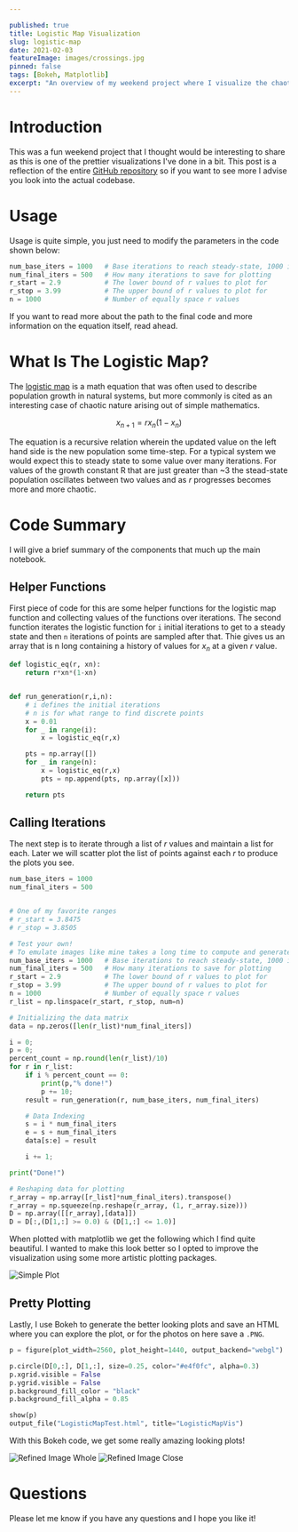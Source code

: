 ```yaml
---

published: true
title: Logistic Map Visualization
slug: logistic-map
date: 2021-02-03
featureImage: images/crossings.jpg
pinned: false
tags: [Bokeh, Matplotlib]
excerpt: "An overview of my weekend project where I visualize the chaotic logistic map function."
---
```


# Introduction

This was a fun weekend project that I thought would be interesting to share as this is one of the prettier visualizations I've done in a bit. This post is a reflection of the entire [GitHub repository](https://github.com/patricksyoussef/LogisticMapVisualization/) so if you want to see more I advise you look into the actual codebase.

# Usage

Usage is quite simple, you just need to modify the parameters in the code shown below:

```python
num_base_iters = 1000   # Base iterations to reach steady-state, 1000 is plenty
num_final_iters = 500   # How many iterations to save for plotting
r_start = 2.9           # The lower bound of r values to plot for
r_stop = 3.99           # The upper bound of r values to plot for
n = 1000                # Number of equally space r values
```

If you want to read more about the path to the final code and more information on the equation itself, read ahead.

# What Is The Logistic Map?

The [logistic map](https://en.wikipedia.org/wiki/Logistic_map) is a math equation that was often used to describe population growth in natural systems, but more commonly is cited as an interesting case of chaotic nature arising out of simple mathematics.

$$
x_{n+1} = rx_n(1-x_n)
$$

The equation is a recursive relation wherein the updated value on the left hand side is the new population some time-step. For a typical system we would expect this to steady state to some value over many iterations. For values of the growth constant R that are just greater than ~3 the stead-state population oscillates between two values and as $r$ progresses becomes more and more chaotic.

# Code Summary

I will give a brief summary of the components that much up the main notebook.

## Helper Functions

First piece of code for this are some helper functions for the logistic map function and collecting values of the functions over iterations. The second function iterates the logistic function for `i` initial iterations to get to a steady state and then `n` iterations of points are sampled after that. Thie gives us an array that is n long containing a history of values for $x_n$ at a given $r$ value.

```python
def logistic_eq(r, xn):
    return r*xn*(1-xn)


def run_generation(r,i,n):
    # i defines the initial iterations
    # n is for what range to find discrete points
    x = 0.01
    for _ in range(i):
        x = logistic_eq(r,x)

    pts = np.array([])
    for _ in range(n):
        x = logistic_eq(r,x)
        pts = np.append(pts, np.array([x]))

    return pts
```

## Calling Iterations

The next step is to iterate through a list of $r$ values and maintain a list for each. Later we will scatter plot the list of points against each $r$ to produce the plots you see.

```python
num_base_iters = 1000
num_final_iters = 500


# One of my favorite ranges
# r_start = 3.8475
# r_stop = 3.8505

# Test your own!
# To emulate images like mine takes a long time to compute and generate image
num_base_iters = 1000   # Base iterations to reach steady-state, 1000 is plenty
num_final_iters = 500   # How many iterations to save for plotting
r_start = 2.9           # The lower bound of r values to plot for
r_stop = 3.99           # The upper bound of r values to plot for
n = 1000                # Number of equally space r values
r_list = np.linspace(r_start, r_stop, num=n)

# Initializing the data matrix
data = np.zeros([len(r_list)*num_final_iters])

i = 0;
p = 0;
percent_count = np.round(len(r_list)/10)
for r in r_list:
    if i % percent_count == 0:
        print(p,"% done!")
        p += 10;
    result = run_generation(r, num_base_iters, num_final_iters)

    # Data Indexing
    s = i * num_final_iters
    e = s + num_final_iters
    data[s:e] = result

    i += 1;

print("Done!")

# Reshaping data for plotting
r_array = np.array([r_list]*num_final_iters).transpose()
r_array = np.squeeze(np.reshape(r_array, (1, r_array.size)))
D = np.array([[r_array],[data]])
D = D[:,(D[1,:] >= 0.0) & (D[1,:] <= 1.0)]
```

When plotted with matplotlib we get the following which I find quite beautiful. I wanted to make this look better so I opted to improve the visualization using some more artistic plotting packages.

![Simple Plot](images/plotsimple.png)

## Pretty Plotting

Lastly, I use Bokeh to generate the better looking plots and save an HTML where you can explore the plot, or for the photos on here save a `.PNG`.

```python
p = figure(plot_width=2560, plot_height=1440, output_backend="webgl")

p.circle(D[0,:], D[1,:], size=0.25, color="#e4f0fc", alpha=0.3)
p.xgrid.visible = False
p.ygrid.visible = False
p.background_fill_color = "black"
p.background_fill_alpha = 0.85

show(p)
output_file("LogisticMapTest.html", title="LogisticMapVis")
```

With this Bokeh code, we get some really amazing looking plots!

![Refined Image Whole](images/map_full.png)
![Refined Image Close](images/crossings.jpg)

# Questions

Please let me know if you have any questions and I hope you like it!
